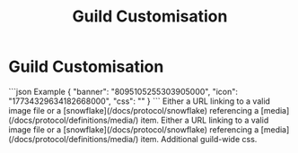 ﻿---
title: Guild Customisation
sidebar_position: 3
---


# Guild Customisation

<SchemaExample path="/guild/customisation.json">
```json Example
{
    "banner": "8095105255303905000",
    "icon": "17734329634182668000",
    "css": ""
}
```
</SchemaExample>

<ParamsList>
    <Param name="banner" type="string">
        Either a URL linking to a valid image file or a [snowflake](/docs/protocol/snowflake) referencing a [media](/docs/protocol/definitions/media/) item.
    </Param>
    <Param name="icon" type="string" required>
        Either a URL linking to a valid image file or a [snowflake](/docs/protocol/snowflake) referencing a [media](/docs/protocol/definitions/media/) item.
    </Param>
    <Param name="css" type="string">
        Additional guild-wide css.
    </Param>
</ParamsList>
